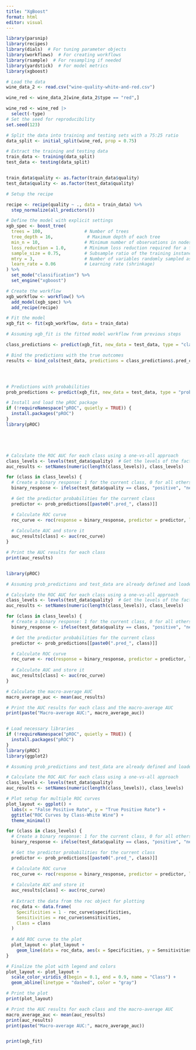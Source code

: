 ```yaml
---
title: "XgBoost"
format: html
editor: visual
---
```


```r
library(parsnip)
library(recipes)
library(dials)  # For tuning parameter objects
library(workflows)  # For creating workflows
library(rsample)  # For resampling if needed
library(yardstick)  # For model metrics
library(xgboost)

# Load the data
wine_data_2 <- read.csv("wine-quality-white-and-red.csv")

wine_red <- wine_data_2[wine_data_2$type == "red",]

wine_red <- wine_red |>
  select(-type)
# Set the seed for reproducibility
set.seed(123)

# Split the data into training and testing sets with a 75:25 ratio
data_split <- initial_split(wine_red, prop = 0.75)

# Extract the training and testing data
train_data <- training(data_split)
test_data <- testing(data_split)


train_data$quality <- as.factor(train_data$quality)
test_data$quality <- as.factor(test_data$quality)

# Setup the recipe

recipe <- recipe(quality ~ ., data = train_data) %>%
  step_normalize(all_predictors())

# Define the model with explicit settings
xgb_spec <- boost_tree(
  trees = 100,                # Number of trees
  tree_depth = 16,             # Maximum depth of each tree
  min_n = 10,                 # Minimum number of observations in nodes
  loss_reduction = 1.0,       # Minimum loss reduction required for a further partition
  sample_size = 0.75,         # Subsample ratio of the training instance
  mtry = 3,                   # Number of variables randomly sampled as candidates at each split
  learn_rate = 0.06           # Learning rate (shrinkage)
) %>%
  set_mode("classification") %>%
  set_engine("xgboost")

# Create the workflow
xgb_workflow <- workflow() %>%
  add_model(xgb_spec) %>%
  add_recipe(recipe)

# Fit the model
xgb_fit <- fit(xgb_workflow, data = train_data)

# Assuming xgb_fit is the fitted model workflow from previous steps

class_predictions <- predict(xgb_fit, new_data = test_data, type = "class")

# Bind the predictions with the true outcomes
results <- bind_cols(test_data, predictions = class_predictions$.pred_class)




# Predictions with probabilities
prob_predictions <- predict(xgb_fit, new_data = test_data, type = "prob")

# Install and load the pROC package
if (!requireNamespace("pROC", quietly = TRUE)) {
  install.packages("pROC")
}
library(pROC)





# Calculate the ROC AUC for each class using a one-vs-all approach
class_levels <- levels(test_data$quality)  # Get the levels of the factor variable 'type'
auc_results <- setNames(numeric(length(class_levels)), class_levels)

for (class in class_levels) {
  # Create a binary response: 1 for the current class, 0 for all others
  binary_response <- ifelse(test_data$quality == class, "positive", "negative")

  # Get the predictor probabilities for the current class
  predictor <- prob_predictions[[paste0(".pred_", class)]]

  # Calculate ROC curve
  roc_curve <- roc(response = binary_response, predictor = predictor, levels = c("negative", "positive"))
  
  # Calculate AUC and store it
  auc_results[class] <- auc(roc_curve)
}

# Print the AUC results for each class
print(auc_results)


library(pROC)

# Assuming prob_predictions and test_data are already defined and loaded correctly

# Calculate the ROC AUC for each class using a one-vs-all approach
class_levels <- levels(test_data$quality)  # Get the levels of the factor variable 'type'
auc_results <- setNames(numeric(length(class_levels)), class_levels)

for (class in class_levels) {
  # Create a binary response: 1 for the current class, 0 for all others
  binary_response <- ifelse(test_data$quality == class, "positive", "negative")

  # Get the predictor probabilities for the current class
  predictor <- prob_predictions[[paste0(".pred_", class)]]

  # Calculate ROC curve
  roc_curve <- roc(response = binary_response, predictor = predictor, levels = c("negative", "positive"))
  
  # Calculate AUC and store it
  auc_results[class] <- auc(roc_curve)
}

# Calculate the macro-average AUC
macro_average_auc <- mean(auc_results)

# Print the AUC results for each class and the macro-average AUC
print(paste("Macro-average AUC:", macro_average_auc))


# Load necessary libraries
if (!requireNamespace("pROC", quietly = TRUE)) {
  install.packages("pROC")
}
library(pROC)
library(ggplot2)

# Assuming prob_predictions and test_data are already defined and loaded correctly

# Calculate the ROC AUC for each class using a one-vs-all approach
class_levels <- levels(test_data$quality)
auc_results <- setNames(numeric(length(class_levels)), class_levels)

# Plot setup for multiple ROC curves
plot_layout <- ggplot() +
  labs(x = "False Positive Rate", y = "True Positive Rate") +
  ggtitle("ROC Curves by Class-White Wine") +
  theme_minimal()

for (class in class_levels) {
  # Create a binary response: 1 for the current class, 0 for all others
  binary_response <- ifelse(test_data$quality == class, "positive", "negative")

  # Get the predictor probabilities for the current class
  predictor <- prob_predictions[[paste0(".pred_", class)]]

  # Calculate ROC curve
  roc_curve <- roc(response = binary_response, predictor = predictor, levels = c("negative", "positive"), direction = "<")
  
  # Calculate AUC and store it
  auc_results[class] <- auc(roc_curve)
  
  # Extract the data from the roc object for plotting
  roc_data <- data.frame(
    Specificities = 1 - roc_curve$specificities,
    Sensitivities = roc_curve$sensitivities,
    Class = class
  )
  
  # Add ROC curve to the plot
  plot_layout <- plot_layout +
    geom_line(data = roc_data, aes(x = Specificities, y = Sensitivities, color = Class), inherit.aes = FALSE)
}

# Finalize the plot with legend and colors
plot_layout <- plot_layout +
  scale_color_viridis_d(begin = 0.1, end = 0.9, name = "Class") +
  geom_abline(linetype = "dashed", color = "gray")

# Print the plot
print(plot_layout)

# Print the AUC results for each class and the macro-average AUC
macro_average_auc <- mean(auc_results)
print(auc_results)
print(paste("Macro-average AUC:", macro_average_auc))


print(xgb_fit)
```

```{}
```
